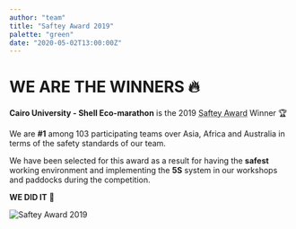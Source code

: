 ---
author: "team"
title: "Saftey Award 2019"
palette: "green"
date: "2020-05-02T13:00:00Z"
---
# WE ARE THE WINNERS 🔥

**Cairo University - Shell Eco-marathon** is the 2019 <abbr title="Aims to highlight the importance of road and behavioural safety">Saftey Award</abbr> Winner 🏆

We are **#1** among 103 participating teams over Asia, Africa and Australia in terms of the safety standards of our team.

We have been selected for this award as a result for having the **safest** working environment and implementing the **5S** system in our workshops and paddocks during the competition.

**WE DID IT** 💪

![Saftey Award 2019](./winning.jpg)